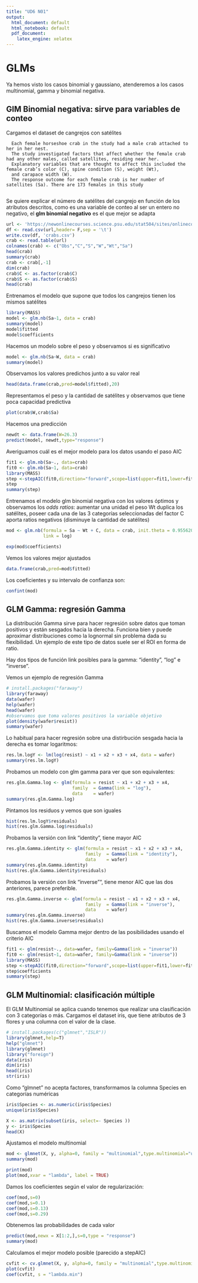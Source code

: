 ```yaml
---
title: "UD6 N01"
output:
  html_document: default
  html_notebook: default
  pdf_document:
    latex_engine: xelatex
---
```


# GLMs

Ya hemos visto los casos binomial y gaussiano, atenderemos a los casos multinomial, gamma y binomial negativa.

## GlM Binomial negativa: sirve para variables de conteo

Cargamos el dataset de cangrejos con satélites

      Each female horseshoe crab in the study had a male crab attached to her in her nest.
      The study investigated factors that affect whether the female crab had any other males, called satellites, residing near her. 
      Explanatory variables that are thought to affect this included the female crab’s color (C), spine condition (S), weight (Wt), 
      and carapace width (W). 
      The response outcome for each female crab is her number of satellites (Sa). There are 173 females in this study
      
Se quiere explicar el número de satélites del cangrejo en función de los atributos descritos, como es una variable de conteo al ser un entero no negativo, el **glm binomial negativo** es el que mejor se adapta
```r
url <- 'https://newonlinecourses.science.psu.edu/stat504/sites/onlinecourses.science.psu.edu.stat504/files/lesson07/crab/index.txt'
df <- read.csv(url,header= F,sep = '\t')
write.csv(df, 'crabs.csv')
crab <- read.table(url)
colnames(crab) <- c("Obs","C","S","W","Wt","Sa")
head(crab)
summary(crab)
crab <- crab[,-1]
dim(crab)
crab$C <- as.factor(crab$C)
crab$S <- as.factor(crab$S)
head(crab)
```

Entrenamos el modelo que supone que todos los cangrejos tienen los mismos satélites
```r
library(MASS)
model <- glm.nb(Sa~1, data = crab)
summary(model)
model$fitted
model$coefficients
```



Hacemos un modelo sobre el peso y observamos si es significativo
```r
model <- glm.nb(Sa~W, data = crab)
summary(model)
```




Observamos los valores predichos junto a su valor real
```r
head(data.frame(crab,pred=model$fitted),20)
```

Representamos el peso y la cantidad de satélites y observamos que tiene poca capacidad predictiva
```r
plot(crab$W,crab$Sa)
```



Hacemos una predicción
```r
newdt <- data.frame(W=26.3)
predict(model, newdt,type="response")
```



Averiguamos cuál es el mejor modelo para los datos usando el paso AIC
```r
fit1 <- glm.nb(Sa~., data=crab)
fit0 <- glm.nb(Sa~1, data=crab)
library(MASS)
step <-stepAIC(fit0,direction="forward",scope=list(upper=fit1,lower=fit0))
step
summary(step)
```

Entrenamos el modelo glm binomial negativa con los valores óptimos y observamos los *odds ratios*: aumentar una unidad el peso Wt duplica los satélites, poseer cada una de las 3 categorías seleccionadas del factor C aporta ratios negativos (disminuye la cantidad de satélites)
```r
mod <- glm.nb(formula = Sa ~ Wt + C, data = crab, init.theta = 0.9556206187, 
              link = log)

exp(mod$coefficients)
```

Vemos los valores mejor ajustados
```r
data.frame(crab,pred=mod$fitted)
```


Los coeficientes y su intervalo de confianza son:
```r
confint(mod)
```



## GLM Gamma: regresión Gamma
La distribución Gamma sirve para hacer regresión sobre datos que toman positivos y están sesgados hacia la derecha. 
Funciona bien y puede aproximar distribuciones como la lognormal sin problema dada su flexibilidad. Un ejemplo de este tipo de datos
suele ser el ROI en forma de ratio.

Hay dos tipos de función link posibles para la gamma: "identity", "log" e "inverse".

Vemos un ejemplo de regresión Gamma

```r
# install.packages("faraway")
library(faraway)
data(wafer)
help(wafer)
head(wafer)
#observamos que toma valores positivos la variable objetivo
plot(density(wafer$resist))
summary(wafer)
```



Lo habitual para hacer regresión sobre una distirbución sesgada hacia la derecha es tomar logaritmos:
```r
res.lm.logY <- lm(log(resist) ~ x1 + x2 + x3 + x4, data = wafer)
summary(res.lm.logY)
```


Probamos un modelo con glm gamma para ver que son equivalentes:
```r
res.glm.Gamma.log <- glm(formula = resist ~ x1 + x2 + x3 + x4,
                         family  = Gamma(link = "log"),
                         data    = wafer)
summary(res.glm.Gamma.log)
```



Pintamos los residuos y vemos que son iguales
```r
hist(res.lm.logY$residuals)
hist(res.glm.Gamma.log$residuals)
```



Probamos la versión con link "identity", tiene mayor AIC
```r
res.glm.Gamma.identity <- glm(formula = resist ~ x1 + x2 + x3 + x4,
                              family  = Gamma(link = "identity"),
                              data    = wafer)
summary(res.glm.Gamma.identity)
hist(res.glm.Gamma.identity$residuals)
```



Probamos la versión con link "inverse"", tiene menor AIC que las dos anteriores, parece preferible.

```r
res.glm.Gamma.inverse <- glm(formula = resist ~ x1 + x2 + x3 + x4,
                              family  = Gamma(link = "inverse"),
                              data    = wafer)
summary(res.glm.Gamma.inverse)
hist(res.glm.Gamma.inverse$residuals)
```



Buscamos el modelo Gamma mejor dentro de las posibilidades usando el criterio AIC
```r
fit1 <- glm(resist~., data=wafer, family=Gamma(link = "inverse"))
fit0 <- glm(resist~1, data=wafer, family=Gamma(link = "inverse"))
library(MASS)
step <-stepAIC(fit0,direction="forward",scope=list(upper=fit1,lower=fit0))
step$coefficients
summary(step)
```







## GLM Multinomial: clasificación múltiple

El GLM Multinomial se aplica cuando tenemos que realizar una clasificación con 3 categorías o más. Cargamos el dataset iris, que tiene atributos de 3 flores y una columna con el valor de la clase.
```r
# install.packages(c("glmnet","ISLR"))
library(glmnet,help=T)
help("glmnet")
library(glmnet)
library("foreign")
data(iris)
dim(iris)
head(iris)
str(iris)
```


Como "glmnet" no acepta factores, transformamos la columna Species en categorías numéricas
```r
iris$Species <- as.numeric(iris$Species)
unique(iris$Species)

X <- as.matrix(subset(iris, select=- Species ))
y <- iris$Species
head(X)
```
Ajustamos el modelo multinomial
```r
mod <- glmnet(X, y, alpha=0, family = "multinomial",type.multinomial="ungrouped")
summary(mod)
```

```r
print(mod)
plot(mod,xvar = "lambda", label = TRUE)
```


Damos los coeficientes según el valor de regularización:
```r
coef(mod,s=0)
coef(mod,s=0.1)
coef(mod,s=0.13)
coef(mod,s=0.29)
```

Obtenemos las probabilidades de cada valor
```r
predict(mod,newx = X[1:2,],s=0,type = "response")
summary(mod)
```



Calculamos el mejor modelo posible (parecido a stepAIC)
```r
cvfit <- cv.glmnet(X, y, alpha=0, family = "multinomial",type.multinomial="ungrouped")
plot(cvfit)
coef(cvfit, s = "lambda.min")
```





